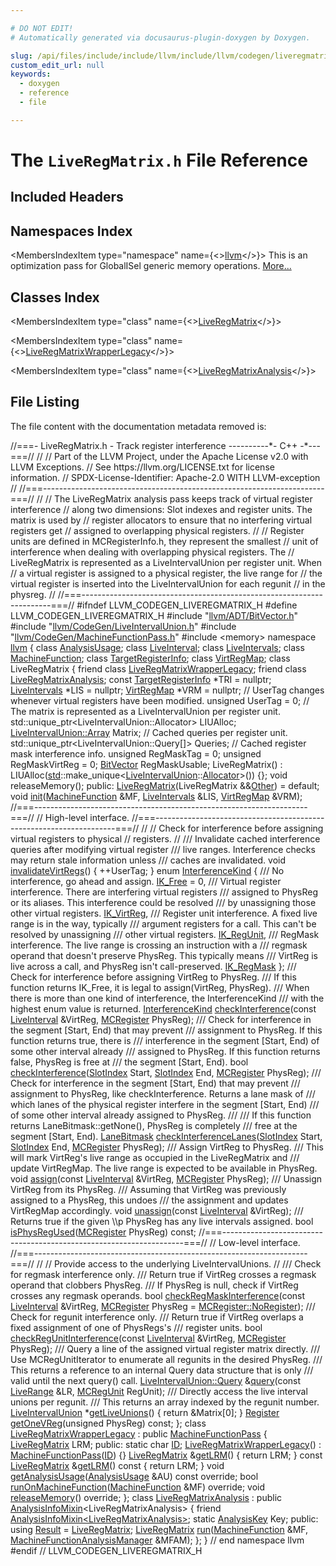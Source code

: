 ```yaml
---

# DO NOT EDIT!
# Automatically generated via docusaurus-plugin-doxygen by Doxygen.

slug: /api/files/include/include/llvm/include/llvm/codegen/liveregmatrix-h
custom_edit_url: null
keywords:
  - doxygen
  - reference
  - file

---
```





# The `LiveRegMatrix.h` File Reference

<DoxygenPage pluginConfig={pluginConfig}>



## Included Headers

<IncludesList>
<IncludesListItem
  filePath="llvm/ADT/BitVector.h"
  permalink="/docs/api/files/include/include/llvm/include/llvm/adt/bitvector-h"
  isLocal="true" />
<IncludesListItem
  filePath="llvm/CodeGen/LiveIntervalUnion.h"
  permalink="/docs/api/files/include/include/llvm/include/llvm/codegen/liveintervalunion-h"
  isLocal="true" />
<IncludesListItem
  filePath="llvm/CodeGen/MachineFunctionPass.h"
  permalink="/docs/api/files/include/include/llvm/include/llvm/codegen/machinefunctionpass-h"
  isLocal="true" />
<IncludesListItem
  filePath="memory"
  permalink=""
  isLocal="false" />
</IncludesList>

## Namespaces Index

<MembersIndex>

<MembersIndexItem
  type="namespace"
  name={<><a href="/docs/api/namespaces/llvm">llvm</a></>}>
This is an optimization pass for GlobalISel generic memory operations. <a href="/docs/api/namespaces/llvm/#details">More...</a>
</MembersIndexItem>

</MembersIndex>

## Classes Index

<MembersIndex>

<MembersIndexItem
  type="class"
  name={<><a href="/docs/api/classes/llvm/liveregmatrix">LiveRegMatrix</a></>}>
</MembersIndexItem>

<MembersIndexItem
  type="class"
  name={<><a href="/docs/api/classes/llvm/liveregmatrixwrapperlegacy">LiveRegMatrixWrapperLegacy</a></>}>
</MembersIndexItem>

<MembersIndexItem
  type="class"
  name={<><a href="/docs/api/classes/llvm/liveregmatrixanalysis">LiveRegMatrixAnalysis</a></>}>
</MembersIndexItem>

</MembersIndex>


## File Listing

The file content with the documentation metadata removed is:

<ProgramListing>

<Link id="l00001" /><CodeLine lineNumber="1"><Highlight kind="comment">//===- LiveRegMatrix.h - Track register interference ----------&#42;- C++ -&#42;---===//</Highlight><Highlight kind="normal"></Highlight></CodeLine>
<Link id="l00002" /><CodeLine lineNumber="2"><Highlight kind="normal"></Highlight><Highlight kind="comment">//</Highlight><Highlight kind="normal"></Highlight></CodeLine>
<Link id="l00003" /><CodeLine lineNumber="3"><Highlight kind="normal"></Highlight><Highlight kind="comment">// Part of the LLVM Project, under the Apache License v2.0 with LLVM Exceptions.</Highlight><Highlight kind="normal"></Highlight></CodeLine>
<Link id="l00004" /><CodeLine lineNumber="4"><Highlight kind="normal"></Highlight><Highlight kind="comment">// See https://llvm.org/LICENSE.txt for license information.</Highlight><Highlight kind="normal"></Highlight></CodeLine>
<Link id="l00005" /><CodeLine lineNumber="5"><Highlight kind="normal"></Highlight><Highlight kind="comment">// SPDX-License-Identifier: Apache-2.0 WITH LLVM-exception</Highlight><Highlight kind="normal"></Highlight></CodeLine>
<Link id="l00006" /><CodeLine lineNumber="6"><Highlight kind="normal"></Highlight><Highlight kind="comment">//</Highlight><Highlight kind="normal"></Highlight></CodeLine>
<Link id="l00007" /><CodeLine lineNumber="7"><Highlight kind="normal"></Highlight><Highlight kind="comment">//===----------------------------------------------------------------------===//</Highlight><Highlight kind="normal"></Highlight></CodeLine>
<Link id="l00008" /><CodeLine lineNumber="8"><Highlight kind="normal"></Highlight><Highlight kind="comment">//</Highlight><Highlight kind="normal"></Highlight></CodeLine>
<Link id="l00009" /><CodeLine lineNumber="9"><Highlight kind="normal"></Highlight><Highlight kind="comment">// The LiveRegMatrix analysis pass keeps track of virtual register interference</Highlight><Highlight kind="normal"></Highlight></CodeLine>
<Link id="l00010" /><CodeLine lineNumber="10"><Highlight kind="normal"></Highlight><Highlight kind="comment">// along two dimensions: Slot indexes and register units. The matrix is used by</Highlight><Highlight kind="normal"></Highlight></CodeLine>
<Link id="l00011" /><CodeLine lineNumber="11"><Highlight kind="normal"></Highlight><Highlight kind="comment">// register allocators to ensure that no interfering virtual registers get</Highlight><Highlight kind="normal"></Highlight></CodeLine>
<Link id="l00012" /><CodeLine lineNumber="12"><Highlight kind="normal"></Highlight><Highlight kind="comment">// assigned to overlapping physical registers.</Highlight><Highlight kind="normal"></Highlight></CodeLine>
<Link id="l00013" /><CodeLine lineNumber="13"><Highlight kind="normal"></Highlight><Highlight kind="comment">//</Highlight><Highlight kind="normal"></Highlight></CodeLine>
<Link id="l00014" /><CodeLine lineNumber="14"><Highlight kind="normal"></Highlight><Highlight kind="comment">// Register units are defined in MCRegisterInfo.h, they represent the smallest</Highlight><Highlight kind="normal"></Highlight></CodeLine>
<Link id="l00015" /><CodeLine lineNumber="15"><Highlight kind="normal"></Highlight><Highlight kind="comment">// unit of interference when dealing with overlapping physical registers. The</Highlight><Highlight kind="normal"></Highlight></CodeLine>
<Link id="l00016" /><CodeLine lineNumber="16"><Highlight kind="normal"></Highlight><Highlight kind="comment">// LiveRegMatrix is represented as a LiveIntervalUnion per register unit. When</Highlight><Highlight kind="normal"></Highlight></CodeLine>
<Link id="l00017" /><CodeLine lineNumber="17"><Highlight kind="normal"></Highlight><Highlight kind="comment">// a virtual register is assigned to a physical register, the live range for</Highlight><Highlight kind="normal"></Highlight></CodeLine>
<Link id="l00018" /><CodeLine lineNumber="18"><Highlight kind="normal"></Highlight><Highlight kind="comment">// the virtual register is inserted into the LiveIntervalUnion for each regunit</Highlight><Highlight kind="normal"></Highlight></CodeLine>
<Link id="l00019" /><CodeLine lineNumber="19"><Highlight kind="normal"></Highlight><Highlight kind="comment">// in the physreg.</Highlight><Highlight kind="normal"></Highlight></CodeLine>
<Link id="l00020" /><CodeLine lineNumber="20"><Highlight kind="normal"></Highlight><Highlight kind="comment">//</Highlight><Highlight kind="normal"></Highlight></CodeLine>
<Link id="l00021" /><CodeLine lineNumber="21"><Highlight kind="normal"></Highlight><Highlight kind="comment">//===----------------------------------------------------------------------===//</Highlight><Highlight kind="normal"></Highlight></CodeLine>
<Link id="l00022" /><CodeLine lineNumber="22"><Highlight kind="normal"></Highlight></CodeLine>
<Link id="l00023" /><CodeLine lineNumber="23"><Highlight kind="normal"></Highlight><Highlight kind="preprocessor">#ifndef LLVM&#95;CODEGEN&#95;LIVEREGMATRIX&#95;H</Highlight><Highlight kind="normal"></Highlight></CodeLine>
<Link id="l00024" /><CodeLine lineNumber="24"><Highlight kind="normal"></Highlight><Highlight kind="preprocessor">#define LLVM&#95;CODEGEN&#95;LIVEREGMATRIX&#95;H</Highlight><Highlight kind="normal"></Highlight></CodeLine>
<Link id="l00025" /><CodeLine lineNumber="25"><Highlight kind="normal"></Highlight></CodeLine>
<Link id="l00026" /><CodeLine lineNumber="26"><Highlight kind="normal"></Highlight><Highlight kind="preprocessor">#include &quot;<a href="/docs/api/files/include/include/llvm/include/llvm/adt/bitvector-h">llvm/ADT/BitVector.h</a>&quot;</Highlight><Highlight kind="normal"></Highlight></CodeLine>
<Link id="l00027" /><CodeLine lineNumber="27"><Highlight kind="normal"></Highlight><Highlight kind="preprocessor">#include &quot;<a href="/docs/api/files/include/include/llvm/include/llvm/codegen/liveintervalunion-h">llvm/CodeGen/LiveIntervalUnion.h</a>&quot;</Highlight><Highlight kind="normal"></Highlight></CodeLine>
<Link id="l00028" /><CodeLine lineNumber="28"><Highlight kind="normal"></Highlight><Highlight kind="preprocessor">#include &quot;<a href="/docs/api/files/include/include/llvm/include/llvm/codegen/machinefunctionpass-h">llvm/CodeGen/MachineFunctionPass.h</a>&quot;</Highlight><Highlight kind="normal"></Highlight></CodeLine>
<Link id="l00029" /><CodeLine lineNumber="29"><Highlight kind="normal"></Highlight><Highlight kind="preprocessor">#include &lt;memory&gt;</Highlight><Highlight kind="normal"></Highlight></CodeLine>
<Link id="l00030" /><CodeLine lineNumber="30"><Highlight kind="normal"></Highlight></CodeLine>
<Link id="l00031" /><CodeLine lineNumber="31"><Highlight kind="normal"></Highlight><Highlight kind="keyword">namespace </Highlight><Highlight kind="normal"><a href="/docs/api/namespaces/llvm">llvm</a> &#123;</Highlight></CodeLine>
<Link id="l00032" /><CodeLine lineNumber="32"><Highlight kind="normal"></Highlight></CodeLine>
<Link id="l00033" /><CodeLine lineNumber="33"><Highlight kind="normal"></Highlight><Highlight kind="keyword">class </Highlight><Highlight kind="normal"><a href="/docs/api/classes/llvm/analysisusage">AnalysisUsage</a>;</Highlight></CodeLine>
<Link id="l00034" /><CodeLine lineNumber="34"><Highlight kind="normal"></Highlight><Highlight kind="keyword">class </Highlight><Highlight kind="normal"><a href="/docs/api/classes/llvm/liveinterval">LiveInterval</a>;</Highlight></CodeLine>
<Link id="l00035" /><CodeLine lineNumber="35"><Highlight kind="normal"></Highlight><Highlight kind="keyword">class </Highlight><Highlight kind="normal"><a href="/docs/api/classes/llvm/liveintervals">LiveIntervals</a>;</Highlight></CodeLine>
<Link id="l00036" /><CodeLine lineNumber="36"><Highlight kind="normal"></Highlight><Highlight kind="keyword">class </Highlight><Highlight kind="normal"><a href="/docs/api/classes/llvm/machinefunction">MachineFunction</a>;</Highlight></CodeLine>
<Link id="l00037" /><CodeLine lineNumber="37"><Highlight kind="normal"></Highlight><Highlight kind="keyword">class </Highlight><Highlight kind="normal"><a href="/docs/api/classes/llvm/targetregisterinfo">TargetRegisterInfo</a>;</Highlight></CodeLine>
<Link id="l00038" /><CodeLine lineNumber="38"><Highlight kind="normal"></Highlight><Highlight kind="keyword">class </Highlight><Highlight kind="normal"><a href="/docs/api/classes/llvm/virtregmap">VirtRegMap</a>;</Highlight></CodeLine>
<Link id="l00039" /><CodeLine lineNumber="39"><Highlight kind="normal"></Highlight></CodeLine>
<Link id="l00040" /><CodeLine lineNumber="40" lineLink="/docs/api/classes/llvm/liveregmatrix"><Highlight kind="normal"></Highlight><Highlight kind="keyword">class </Highlight><Highlight kind="normal">LiveRegMatrix &#123;</Highlight></CodeLine>
<Link id="l00041" /><CodeLine lineNumber="41" lineLink="/docs/api/classes/llvm/liveregmatrix/#a4dde01d9f410b6669c368256c19b177c"><Highlight kind="normal">  </Highlight><Highlight kind="keyword">friend</Highlight><Highlight kind="normal"> </Highlight><Highlight kind="keyword">class </Highlight><Highlight kind="normal"><a href="/docs/api/classes/llvm/liveregmatrix/#a4dde01d9f410b6669c368256c19b177c">LiveRegMatrixWrapperLegacy</a>;</Highlight></CodeLine>
<Link id="l00042" /><CodeLine lineNumber="42" lineLink="/docs/api/classes/llvm/liveregmatrix/#a60bef7f4a836cd97f9704940f259a6ae"><Highlight kind="normal">  </Highlight><Highlight kind="keyword">friend</Highlight><Highlight kind="normal"> </Highlight><Highlight kind="keyword">class </Highlight><Highlight kind="normal"><a href="/docs/api/classes/llvm/liveregmatrix/#a60bef7f4a836cd97f9704940f259a6ae">LiveRegMatrixAnalysis</a>;</Highlight></CodeLine>
<Link id="l00043" /><CodeLine lineNumber="43"><Highlight kind="normal">  </Highlight><Highlight kind="keyword">const</Highlight><Highlight kind="normal"> <a href="/docs/api/classes/llvm/targetregisterinfo">TargetRegisterInfo</a> &#42;TRI = </Highlight><Highlight kind="keyword">nullptr</Highlight><Highlight kind="normal">;</Highlight></CodeLine>
<Link id="l00044" /><CodeLine lineNumber="44"><Highlight kind="normal">  <a href="/docs/api/classes/llvm/liveintervals">LiveIntervals</a> &#42;LIS = </Highlight><Highlight kind="keyword">nullptr</Highlight><Highlight kind="normal">;</Highlight></CodeLine>
<Link id="l00045" /><CodeLine lineNumber="45"><Highlight kind="normal">  <a href="/docs/api/classes/llvm/virtregmap">VirtRegMap</a> &#42;VRM = </Highlight><Highlight kind="keyword">nullptr</Highlight><Highlight kind="normal">;</Highlight></CodeLine>
<Link id="l00046" /><CodeLine lineNumber="46"><Highlight kind="normal"></Highlight></CodeLine>
<Link id="l00047" /><CodeLine lineNumber="47"><Highlight kind="normal">  </Highlight><Highlight kind="comment">// UserTag changes whenever virtual registers have been modified.</Highlight><Highlight kind="normal"></Highlight></CodeLine>
<Link id="l00048" /><CodeLine lineNumber="48"><Highlight kind="normal">  </Highlight><Highlight kind="keywordtype">unsigned</Highlight><Highlight kind="normal"> UserTag = 0;</Highlight></CodeLine>
<Link id="l00049" /><CodeLine lineNumber="49"><Highlight kind="normal"></Highlight></CodeLine>
<Link id="l00050" /><CodeLine lineNumber="50"><Highlight kind="normal">  </Highlight><Highlight kind="comment">// The matrix is represented as a LiveIntervalUnion per register unit.</Highlight><Highlight kind="normal"></Highlight></CodeLine>
<Link id="l00051" /><CodeLine lineNumber="51"><Highlight kind="normal">  std::unique&#95;ptr&lt;LiveIntervalUnion::Allocator&gt; LIUAlloc;</Highlight></CodeLine>
<Link id="l00052" /><CodeLine lineNumber="52"><Highlight kind="normal">  <a href="/docs/api/classes/llvm/liveintervalunion/array">LiveIntervalUnion::Array</a> Matrix;</Highlight></CodeLine>
<Link id="l00053" /><CodeLine lineNumber="53"><Highlight kind="normal"></Highlight></CodeLine>
<Link id="l00054" /><CodeLine lineNumber="54"><Highlight kind="normal">  </Highlight><Highlight kind="comment">// Cached queries per register unit.</Highlight><Highlight kind="normal"></Highlight></CodeLine>
<Link id="l00055" /><CodeLine lineNumber="55"><Highlight kind="normal">  std::unique&#95;ptr&lt;LiveIntervalUnion::Query&#91;&#93;&gt; Queries;</Highlight></CodeLine>
<Link id="l00056" /><CodeLine lineNumber="56"><Highlight kind="normal"></Highlight></CodeLine>
<Link id="l00057" /><CodeLine lineNumber="57"><Highlight kind="normal">  </Highlight><Highlight kind="comment">// Cached register mask interference info.</Highlight><Highlight kind="normal"></Highlight></CodeLine>
<Link id="l00058" /><CodeLine lineNumber="58"><Highlight kind="normal">  </Highlight><Highlight kind="keywordtype">unsigned</Highlight><Highlight kind="normal"> RegMaskTag = 0;</Highlight></CodeLine>
<Link id="l00059" /><CodeLine lineNumber="59"><Highlight kind="normal">  </Highlight><Highlight kind="keywordtype">unsigned</Highlight><Highlight kind="normal"> RegMaskVirtReg = 0;</Highlight></CodeLine>
<Link id="l00060" /><CodeLine lineNumber="60"><Highlight kind="normal">  <a href="/docs/api/classes/llvm/bitvector">BitVector</a> RegMaskUsable;</Highlight></CodeLine>
<Link id="l00061" /><CodeLine lineNumber="61"><Highlight kind="normal"></Highlight></CodeLine>
<Link id="l00062" /><CodeLine lineNumber="62"><Highlight kind="normal">  LiveRegMatrix()</Highlight></CodeLine>
<Link id="l00063" /><CodeLine lineNumber="63"><Highlight kind="normal">      : LIUAlloc(<a href="/docs/api/namespaces/std">std</a>::make&#95;unique&lt;<a href="/docs/api/classes/llvm/liveintervalunion">LiveIntervalUnion</a>::<a href="/docs/api/files/lib/lib/codegen/regallocbasic-cpp/#ad5d00e1d77644d95847b9bf8da12b759">Allocator</a>&gt;()) &#123;&#125;;</Highlight></CodeLine>
<Link id="l00064" /><CodeLine lineNumber="64"><Highlight kind="normal">  </Highlight><Highlight kind="keywordtype">void</Highlight><Highlight kind="normal"> releaseMemory();</Highlight></CodeLine>
<Link id="l00065" /><CodeLine lineNumber="65"><Highlight kind="normal"></Highlight></CodeLine>
<Link id="l00066" /><CodeLine lineNumber="66"><Highlight kind="normal"></Highlight><Highlight kind="keyword">public</Highlight><Highlight kind="normal">:</Highlight></CodeLine>
<Link id="l00067" /><CodeLine lineNumber="67" lineLink="/docs/api/classes/llvm/liveregmatrix/#ad35570d655e9aa2f22134465c80a8c5d"><Highlight kind="normal">  <a href="/docs/api/classes/llvm/liveregmatrix/#ad35570d655e9aa2f22134465c80a8c5d">LiveRegMatrix</a>(LiveRegMatrix &amp;&amp;<a href="/docs/api/namespaces/llvm/#a9eb4f5b98b70ee4fab9614ed58282c1fa6311ae17c1ee52b36e68aaf4ad066387">Other</a>) = </Highlight><Highlight kind="keywordflow">default</Highlight><Highlight kind="normal">;</Highlight></CodeLine>
<Link id="l00068" /><CodeLine lineNumber="68"><Highlight kind="normal"></Highlight></CodeLine>
<Link id="l00069" /><CodeLine lineNumber="69"><Highlight kind="normal">  </Highlight><Highlight kind="keywordtype">void</Highlight><Highlight kind="normal"> <a href="/docs/api/classes/llvm/liveregmatrix/#ac1907c90bcd96c06c880601406ce946c">init</a>(<a href="/docs/api/classes/llvm/machinefunction">MachineFunction</a> &amp;MF, <a href="/docs/api/classes/llvm/liveintervals">LiveIntervals</a> &amp;LIS, <a href="/docs/api/classes/llvm/virtregmap">VirtRegMap</a> &amp;VRM);</Highlight></CodeLine>
<Link id="l00070" /><CodeLine lineNumber="70"><Highlight kind="normal"></Highlight></CodeLine>
<Link id="l00071" /><CodeLine lineNumber="71"><Highlight kind="normal">  </Highlight><Highlight kind="comment">//===--------------------------------------------------------------------===//</Highlight><Highlight kind="normal"></Highlight></CodeLine>
<Link id="l00072" /><CodeLine lineNumber="72"><Highlight kind="normal">  </Highlight><Highlight kind="comment">// High-level interface.</Highlight><Highlight kind="normal"></Highlight></CodeLine>
<Link id="l00073" /><CodeLine lineNumber="73"><Highlight kind="normal">  </Highlight><Highlight kind="comment">//===--------------------------------------------------------------------===//</Highlight><Highlight kind="normal"></Highlight></CodeLine>
<Link id="l00074" /><CodeLine lineNumber="74"><Highlight kind="normal">  </Highlight><Highlight kind="comment">//</Highlight><Highlight kind="normal"></Highlight></CodeLine>
<Link id="l00075" /><CodeLine lineNumber="75"><Highlight kind="normal">  </Highlight><Highlight kind="comment">// Check for interference before assigning virtual registers to physical</Highlight><Highlight kind="normal"></Highlight></CodeLine>
<Link id="l00076" /><CodeLine lineNumber="76"><Highlight kind="normal">  </Highlight><Highlight kind="comment">// registers.</Highlight><Highlight kind="normal"></Highlight></CodeLine>
<Link id="l00077" /><CodeLine lineNumber="77"><Highlight kind="normal">  </Highlight><Highlight kind="comment">//</Highlight><Highlight kind="normal"></Highlight></CodeLine>
<Link id="l00078" /><CodeLine lineNumber="78"><Highlight kind="normal"></Highlight><Highlight kind="comment"></Highlight></CodeLine>
<Link id="l00079" /><CodeLine lineNumber="79"><Highlight kind="comment">  /// Invalidate cached interference queries after modifying virtual register</Highlight></CodeLine>
<Link id="l00080" /><CodeLine lineNumber="80"><Highlight kind="comment">  /// live ranges. Interference checks may return stale information unless</Highlight></CodeLine>
<Link id="l00081" /><CodeLine lineNumber="81"><Highlight kind="comment">  /// caches are invalidated.</Highlight><Highlight kind="normal"></Highlight></CodeLine>
<Link id="l00082" /><CodeLine lineNumber="82" lineLink="/docs/api/classes/llvm/liveregmatrix/#a448841a51094959c1ca24de1ae55435f"><Highlight kind="normal">  </Highlight><Highlight kind="keywordtype">void</Highlight><Highlight kind="normal"> <a href="/docs/api/classes/llvm/liveregmatrix/#a448841a51094959c1ca24de1ae55435f">invalidateVirtRegs</a>() &#123; ++UserTag; &#125;</Highlight></CodeLine>
<Link id="l00083" /><CodeLine lineNumber="83"><Highlight kind="normal"></Highlight></CodeLine>
<Link id="l00084" /><CodeLine lineNumber="84" lineLink="/docs/api/classes/llvm/liveregmatrix/#ab317b81a1c575049207d5d9348d8635a"><Highlight kind="normal">  </Highlight><Highlight kind="keyword">enum</Highlight><Highlight kind="normal"> <a href="/docs/api/classes/llvm/liveregmatrix/#ab317b81a1c575049207d5d9348d8635a">InterferenceKind</a> &#123;</Highlight><Highlight kind="comment"></Highlight></CodeLine>
<Link id="l00085" /><CodeLine lineNumber="85"><Highlight kind="comment">    /// No interference, go ahead and assign.</Highlight><Highlight kind="normal"></Highlight></CodeLine>
<Link id="l00086" /><CodeLine lineNumber="86" lineLink="/docs/api/classes/llvm/liveregmatrix/#ab317b81a1c575049207d5d9348d8635aa58056f4f8345af4ca8bd6e27f0ff8413"><Highlight kind="normal">    <a href="/docs/api/classes/llvm/liveregmatrix/#ab317b81a1c575049207d5d9348d8635aa58056f4f8345af4ca8bd6e27f0ff8413">IK&#95;Free</a> = 0,</Highlight></CodeLine>
<Link id="l00087" /><CodeLine lineNumber="87"><Highlight kind="normal"></Highlight><Highlight kind="comment"></Highlight></CodeLine>
<Link id="l00088" /><CodeLine lineNumber="88"><Highlight kind="comment">    /// Virtual register interference. There are interfering virtual registers</Highlight></CodeLine>
<Link id="l00089" /><CodeLine lineNumber="89"><Highlight kind="comment">    /// assigned to PhysReg or its aliases. This interference could be resolved</Highlight></CodeLine>
<Link id="l00090" /><CodeLine lineNumber="90"><Highlight kind="comment">    /// by unassigning those other virtual registers.</Highlight><Highlight kind="normal"></Highlight></CodeLine>
<Link id="l00091" /><CodeLine lineNumber="91" lineLink="/docs/api/classes/llvm/liveregmatrix/#ab317b81a1c575049207d5d9348d8635aa30186d61b40f517e8dc5d9e85076a91f"><Highlight kind="normal">    <a href="/docs/api/classes/llvm/liveregmatrix/#ab317b81a1c575049207d5d9348d8635aa30186d61b40f517e8dc5d9e85076a91f">IK&#95;VirtReg</a>,</Highlight></CodeLine>
<Link id="l00092" /><CodeLine lineNumber="92"><Highlight kind="normal"></Highlight><Highlight kind="comment"></Highlight></CodeLine>
<Link id="l00093" /><CodeLine lineNumber="93"><Highlight kind="comment">    /// Register unit interference. A fixed live range is in the way, typically</Highlight></CodeLine>
<Link id="l00094" /><CodeLine lineNumber="94"><Highlight kind="comment">    /// argument registers for a call. This can&#39;t be resolved by unassigning</Highlight></CodeLine>
<Link id="l00095" /><CodeLine lineNumber="95"><Highlight kind="comment">    /// other virtual registers.</Highlight><Highlight kind="normal"></Highlight></CodeLine>
<Link id="l00096" /><CodeLine lineNumber="96" lineLink="/docs/api/classes/llvm/liveregmatrix/#ab317b81a1c575049207d5d9348d8635aa471b00a6595e7f400ef576512ccbcc31"><Highlight kind="normal">    <a href="/docs/api/classes/llvm/liveregmatrix/#ab317b81a1c575049207d5d9348d8635aa471b00a6595e7f400ef576512ccbcc31">IK&#95;RegUnit</a>,</Highlight></CodeLine>
<Link id="l00097" /><CodeLine lineNumber="97"><Highlight kind="normal"></Highlight><Highlight kind="comment"></Highlight></CodeLine>
<Link id="l00098" /><CodeLine lineNumber="98"><Highlight kind="comment">    /// RegMask interference. The live range is crossing an instruction with a</Highlight></CodeLine>
<Link id="l00099" /><CodeLine lineNumber="99"><Highlight kind="comment">    /// regmask operand that doesn&#39;t preserve PhysReg. This typically means</Highlight></CodeLine>
<Link id="l00100" /><CodeLine lineNumber="100"><Highlight kind="comment">    /// VirtReg is live across a call, and PhysReg isn&#39;t call-preserved.</Highlight><Highlight kind="normal"></Highlight></CodeLine>
<Link id="l00101" /><CodeLine lineNumber="101" lineLink="/docs/api/classes/llvm/liveregmatrix/#ab317b81a1c575049207d5d9348d8635aaa3c968c8898b0110e68e4933485c9042"><Highlight kind="normal">    <a href="/docs/api/classes/llvm/liveregmatrix/#ab317b81a1c575049207d5d9348d8635aaa3c968c8898b0110e68e4933485c9042">IK&#95;RegMask</a></Highlight></CodeLine>
<Link id="l00102" /><CodeLine lineNumber="102"><Highlight kind="normal">  &#125;;</Highlight></CodeLine>
<Link id="l00103" /><CodeLine lineNumber="103"><Highlight kind="normal"></Highlight><Highlight kind="comment"></Highlight></CodeLine>
<Link id="l00104" /><CodeLine lineNumber="104"><Highlight kind="comment">  /// Check for interference before assigning VirtReg to PhysReg.</Highlight></CodeLine>
<Link id="l00105" /><CodeLine lineNumber="105"><Highlight kind="comment">  /// If this function returns IK&#95;Free, it is legal to assign(VirtReg, PhysReg).</Highlight></CodeLine>
<Link id="l00106" /><CodeLine lineNumber="106"><Highlight kind="comment">  /// When there is more than one kind of interference, the InterferenceKind</Highlight></CodeLine>
<Link id="l00107" /><CodeLine lineNumber="107"><Highlight kind="comment">  /// with the highest enum value is returned.</Highlight><Highlight kind="normal"></Highlight></CodeLine>
<Link id="l00108" /><CodeLine lineNumber="108"><Highlight kind="normal">  <a href="/docs/api/classes/llvm/liveregmatrix/#ab317b81a1c575049207d5d9348d8635a">InterferenceKind</a> <a href="/docs/api/classes/llvm/liveregmatrix/#ad064f1e4af82a7f4251434afde29b0b5">checkInterference</a>(</Highlight><Highlight kind="keyword">const</Highlight><Highlight kind="normal"> <a href="/docs/api/classes/llvm/liveinterval">LiveInterval</a> &amp;VirtReg,</Highlight></CodeLine>
<Link id="l00109" /><CodeLine lineNumber="109"><Highlight kind="normal">                                     <a href="/docs/api/classes/llvm/mcregister">MCRegister</a> PhysReg);</Highlight></CodeLine>
<Link id="l00110" /><CodeLine lineNumber="110"><Highlight kind="normal"></Highlight><Highlight kind="comment"></Highlight></CodeLine>
<Link id="l00111" /><CodeLine lineNumber="111"><Highlight kind="comment">  /// Check for interference in the segment &#91;Start, End) that may prevent</Highlight></CodeLine>
<Link id="l00112" /><CodeLine lineNumber="112"><Highlight kind="comment">  /// assignment to PhysReg. If this function returns true, there is</Highlight></CodeLine>
<Link id="l00113" /><CodeLine lineNumber="113"><Highlight kind="comment">  /// interference in the segment &#91;Start, End) of some other interval already</Highlight></CodeLine>
<Link id="l00114" /><CodeLine lineNumber="114"><Highlight kind="comment">  /// assigned to PhysReg. If this function returns false, PhysReg is free at</Highlight></CodeLine>
<Link id="l00115" /><CodeLine lineNumber="115"><Highlight kind="comment">  /// the segment &#91;Start, End).</Highlight><Highlight kind="normal"></Highlight></CodeLine>
<Link id="l00116" /><CodeLine lineNumber="116"><Highlight kind="normal">  </Highlight><Highlight kind="keywordtype">bool</Highlight><Highlight kind="normal"> <a href="/docs/api/classes/llvm/liveregmatrix/#ad064f1e4af82a7f4251434afde29b0b5">checkInterference</a>(<a href="/docs/api/classes/llvm/slotindex">SlotIndex</a> Start, <a href="/docs/api/classes/llvm/slotindex">SlotIndex</a> End, <a href="/docs/api/classes/llvm/mcregister">MCRegister</a> PhysReg);</Highlight></CodeLine>
<Link id="l00117" /><CodeLine lineNumber="117"><Highlight kind="normal"></Highlight><Highlight kind="comment"></Highlight></CodeLine>
<Link id="l00118" /><CodeLine lineNumber="118"><Highlight kind="comment">  /// Check for interference in the segment &#91;Start, End) that may prevent</Highlight></CodeLine>
<Link id="l00119" /><CodeLine lineNumber="119"><Highlight kind="comment">  /// assignment to PhysReg, like checkInterference. Returns a lane mask of</Highlight></CodeLine>
<Link id="l00120" /><CodeLine lineNumber="120"><Highlight kind="comment">  /// which lanes of the physical register interfere in the segment &#91;Start, End)</Highlight></CodeLine>
<Link id="l00121" /><CodeLine lineNumber="121"><Highlight kind="comment">  /// of some other interval already assigned to PhysReg.</Highlight></CodeLine>
<Link id="l00122" /><CodeLine lineNumber="122"><Highlight kind="comment">  ///</Highlight></CodeLine>
<Link id="l00123" /><CodeLine lineNumber="123"><Highlight kind="comment">  /// If this function returns LaneBitmask::getNone(), PhysReg is completely</Highlight></CodeLine>
<Link id="l00124" /><CodeLine lineNumber="124"><Highlight kind="comment">  /// free at the segment &#91;Start, End).</Highlight><Highlight kind="normal"></Highlight></CodeLine>
<Link id="l00125" /><CodeLine lineNumber="125"><Highlight kind="normal">  <a href="/docs/api/structs/llvm/lanebitmask">LaneBitmask</a> <a href="/docs/api/classes/llvm/liveregmatrix/#afc6ed60b40c5c63149c23ba327a77c23">checkInterferenceLanes</a>(<a href="/docs/api/classes/llvm/slotindex">SlotIndex</a> Start, <a href="/docs/api/classes/llvm/slotindex">SlotIndex</a> End,</Highlight></CodeLine>
<Link id="l00126" /><CodeLine lineNumber="126"><Highlight kind="normal">                                     <a href="/docs/api/classes/llvm/mcregister">MCRegister</a> PhysReg);</Highlight></CodeLine>
<Link id="l00127" /><CodeLine lineNumber="127"><Highlight kind="normal"></Highlight><Highlight kind="comment"></Highlight></CodeLine>
<Link id="l00128" /><CodeLine lineNumber="128"><Highlight kind="comment">  /// Assign VirtReg to PhysReg.</Highlight></CodeLine>
<Link id="l00129" /><CodeLine lineNumber="129"><Highlight kind="comment">  /// This will mark VirtReg&#39;s live range as occupied in the LiveRegMatrix and</Highlight></CodeLine>
<Link id="l00130" /><CodeLine lineNumber="130"><Highlight kind="comment">  /// update VirtRegMap. The live range is expected to be available in PhysReg.</Highlight><Highlight kind="normal"></Highlight></CodeLine>
<Link id="l00131" /><CodeLine lineNumber="131"><Highlight kind="normal">  </Highlight><Highlight kind="keywordtype">void</Highlight><Highlight kind="normal"> <a href="/docs/api/classes/llvm/liveregmatrix/#aca181a8107cd511dad6c6627fe9f6fae">assign</a>(</Highlight><Highlight kind="keyword">const</Highlight><Highlight kind="normal"> <a href="/docs/api/classes/llvm/liveinterval">LiveInterval</a> &amp;VirtReg, <a href="/docs/api/classes/llvm/mcregister">MCRegister</a> PhysReg);</Highlight></CodeLine>
<Link id="l00132" /><CodeLine lineNumber="132"><Highlight kind="normal"></Highlight><Highlight kind="comment"></Highlight></CodeLine>
<Link id="l00133" /><CodeLine lineNumber="133"><Highlight kind="comment">  /// Unassign VirtReg from its PhysReg.</Highlight></CodeLine>
<Link id="l00134" /><CodeLine lineNumber="134"><Highlight kind="comment">  /// Assuming that VirtReg was previously assigned to a PhysReg, this undoes</Highlight></CodeLine>
<Link id="l00135" /><CodeLine lineNumber="135"><Highlight kind="comment">  /// the assignment and updates VirtRegMap accordingly.</Highlight><Highlight kind="normal"></Highlight></CodeLine>
<Link id="l00136" /><CodeLine lineNumber="136"><Highlight kind="normal">  </Highlight><Highlight kind="keywordtype">void</Highlight><Highlight kind="normal"> <a href="/docs/api/classes/llvm/liveregmatrix/#a128d0b27fb99ba10fc96a8c526129157">unassign</a>(</Highlight><Highlight kind="keyword">const</Highlight><Highlight kind="normal"> <a href="/docs/api/classes/llvm/liveinterval">LiveInterval</a> &amp;VirtReg);</Highlight></CodeLine>
<Link id="l00137" /><CodeLine lineNumber="137"><Highlight kind="normal"></Highlight><Highlight kind="comment"></Highlight></CodeLine>
<Link id="l00138" /><CodeLine lineNumber="138"><Highlight kind="comment">  /// Returns true if the given \\p PhysReg has any live intervals assigned.</Highlight><Highlight kind="normal"></Highlight></CodeLine>
<Link id="l00139" /><CodeLine lineNumber="139"><Highlight kind="normal">  </Highlight><Highlight kind="keywordtype">bool</Highlight><Highlight kind="normal"> <a href="/docs/api/classes/llvm/liveregmatrix/#a28429b5d6afc4dc076b94527f2cb1de8">isPhysRegUsed</a>(<a href="/docs/api/classes/llvm/mcregister">MCRegister</a> PhysReg) </Highlight><Highlight kind="keyword">const</Highlight><Highlight kind="normal">;</Highlight></CodeLine>
<Link id="l00140" /><CodeLine lineNumber="140"><Highlight kind="normal"></Highlight></CodeLine>
<Link id="l00141" /><CodeLine lineNumber="141"><Highlight kind="normal">  </Highlight><Highlight kind="comment">//===--------------------------------------------------------------------===//</Highlight><Highlight kind="normal"></Highlight></CodeLine>
<Link id="l00142" /><CodeLine lineNumber="142"><Highlight kind="normal">  </Highlight><Highlight kind="comment">// Low-level interface.</Highlight><Highlight kind="normal"></Highlight></CodeLine>
<Link id="l00143" /><CodeLine lineNumber="143"><Highlight kind="normal">  </Highlight><Highlight kind="comment">//===--------------------------------------------------------------------===//</Highlight><Highlight kind="normal"></Highlight></CodeLine>
<Link id="l00144" /><CodeLine lineNumber="144"><Highlight kind="normal">  </Highlight><Highlight kind="comment">//</Highlight><Highlight kind="normal"></Highlight></CodeLine>
<Link id="l00145" /><CodeLine lineNumber="145"><Highlight kind="normal">  </Highlight><Highlight kind="comment">// Provide access to the underlying LiveIntervalUnions.</Highlight><Highlight kind="normal"></Highlight></CodeLine>
<Link id="l00146" /><CodeLine lineNumber="146"><Highlight kind="normal">  </Highlight><Highlight kind="comment">//</Highlight><Highlight kind="normal"></Highlight></CodeLine>
<Link id="l00147" /><CodeLine lineNumber="147"><Highlight kind="normal"></Highlight><Highlight kind="comment"></Highlight></CodeLine>
<Link id="l00148" /><CodeLine lineNumber="148"><Highlight kind="comment">  /// Check for regmask interference only.</Highlight></CodeLine>
<Link id="l00149" /><CodeLine lineNumber="149"><Highlight kind="comment">  /// Return true if VirtReg crosses a regmask operand that clobbers PhysReg.</Highlight></CodeLine>
<Link id="l00150" /><CodeLine lineNumber="150"><Highlight kind="comment">  /// If PhysReg is null, check if VirtReg crosses any regmask operands.</Highlight><Highlight kind="normal"></Highlight></CodeLine>
<Link id="l00151" /><CodeLine lineNumber="151"><Highlight kind="normal">  </Highlight><Highlight kind="keywordtype">bool</Highlight><Highlight kind="normal"> <a href="/docs/api/classes/llvm/liveregmatrix/#a0afff12e511e93ff630cada967573162">checkRegMaskInterference</a>(</Highlight><Highlight kind="keyword">const</Highlight><Highlight kind="normal"> <a href="/docs/api/classes/llvm/liveinterval">LiveInterval</a> &amp;VirtReg,</Highlight></CodeLine>
<Link id="l00152" /><CodeLine lineNumber="152"><Highlight kind="normal">                                <a href="/docs/api/classes/llvm/mcregister">MCRegister</a> PhysReg = <a href="/docs/api/classes/llvm/mcregister/#a4aa6aac0f36c1123df3686f7b4150d2c">MCRegister::NoRegister</a>);</Highlight></CodeLine>
<Link id="l00153" /><CodeLine lineNumber="153"><Highlight kind="normal"></Highlight><Highlight kind="comment"></Highlight></CodeLine>
<Link id="l00154" /><CodeLine lineNumber="154"><Highlight kind="comment">  /// Check for regunit interference only.</Highlight></CodeLine>
<Link id="l00155" /><CodeLine lineNumber="155"><Highlight kind="comment">  /// Return true if VirtReg overlaps a fixed assignment of one of PhysRegs&#39;s</Highlight></CodeLine>
<Link id="l00156" /><CodeLine lineNumber="156"><Highlight kind="comment">  /// register units.</Highlight><Highlight kind="normal"></Highlight></CodeLine>
<Link id="l00157" /><CodeLine lineNumber="157"><Highlight kind="normal">  </Highlight><Highlight kind="keywordtype">bool</Highlight><Highlight kind="normal"> <a href="/docs/api/classes/llvm/liveregmatrix/#ad08d47c88b8af3c45df94d19ccc6e679">checkRegUnitInterference</a>(</Highlight><Highlight kind="keyword">const</Highlight><Highlight kind="normal"> <a href="/docs/api/classes/llvm/liveinterval">LiveInterval</a> &amp;VirtReg,</Highlight></CodeLine>
<Link id="l00158" /><CodeLine lineNumber="158"><Highlight kind="normal">                                <a href="/docs/api/classes/llvm/mcregister">MCRegister</a> PhysReg);</Highlight></CodeLine>
<Link id="l00159" /><CodeLine lineNumber="159"><Highlight kind="normal"></Highlight><Highlight kind="comment"></Highlight></CodeLine>
<Link id="l00160" /><CodeLine lineNumber="160"><Highlight kind="comment">  /// Query a line of the assigned virtual register matrix directly.</Highlight></CodeLine>
<Link id="l00161" /><CodeLine lineNumber="161"><Highlight kind="comment">  /// Use MCRegUnitIterator to enumerate all regunits in the desired PhysReg.</Highlight></CodeLine>
<Link id="l00162" /><CodeLine lineNumber="162"><Highlight kind="comment">  /// This returns a reference to an internal Query data structure that is only</Highlight></CodeLine>
<Link id="l00163" /><CodeLine lineNumber="163"><Highlight kind="comment">  /// valid until the next query() call.</Highlight><Highlight kind="normal"></Highlight></CodeLine>
<Link id="l00164" /><CodeLine lineNumber="164"><Highlight kind="normal">  <a href="/docs/api/classes/llvm/liveintervalunion/query">LiveIntervalUnion::Query</a> &amp;<a href="/docs/api/classes/llvm/liveregmatrix/#a7c79a2c92779f3c549dee89406ccdfc1">query</a>(</Highlight><Highlight kind="keyword">const</Highlight><Highlight kind="normal"> <a href="/docs/api/classes/llvm/liverange">LiveRange</a> &amp;LR, <a href="/docs/api/namespaces/llvm/#a8adc81fee7f9e66260dd2b626660c9c9">MCRegUnit</a> RegUnit);</Highlight></CodeLine>
<Link id="l00165" /><CodeLine lineNumber="165"><Highlight kind="normal"></Highlight><Highlight kind="comment"></Highlight></CodeLine>
<Link id="l00166" /><CodeLine lineNumber="166"><Highlight kind="comment">  /// Directly access the live interval unions per regunit.</Highlight></CodeLine>
<Link id="l00167" /><CodeLine lineNumber="167"><Highlight kind="comment">  /// This returns an array indexed by the regunit number.</Highlight><Highlight kind="normal"></Highlight></CodeLine>
<Link id="l00168" /><CodeLine lineNumber="168" lineLink="/docs/api/classes/llvm/liveregmatrix/#aee36714e41bf6584fb0eb5728ee55df5"><Highlight kind="normal">  <a href="/docs/api/classes/llvm/liveintervalunion">LiveIntervalUnion</a> &#42;<a href="/docs/api/classes/llvm/liveregmatrix/#aee36714e41bf6584fb0eb5728ee55df5">getLiveUnions</a>() &#123; </Highlight><Highlight kind="keywordflow">return</Highlight><Highlight kind="normal"> &amp;Matrix&#91;0&#93;; &#125;</Highlight></CodeLine>
<Link id="l00169" /><CodeLine lineNumber="169"><Highlight kind="normal"></Highlight></CodeLine>
<Link id="l00170" /><CodeLine lineNumber="170"><Highlight kind="normal">  <a href="/docs/api/classes/llvm/register">Register</a> <a href="/docs/api/classes/llvm/liveregmatrix/#a59599eeb1c2ffa96071e18dfee6febc2">getOneVReg</a>(</Highlight><Highlight kind="keywordtype">unsigned</Highlight><Highlight kind="normal"> PhysReg) </Highlight><Highlight kind="keyword">const</Highlight><Highlight kind="normal">;</Highlight></CodeLine>
<Link id="l00171" /><CodeLine lineNumber="171"><Highlight kind="normal">&#125;;</Highlight></CodeLine>
<Link id="l00172" /><CodeLine lineNumber="172"><Highlight kind="normal"></Highlight></CodeLine>
<Link id="l00173" /><CodeLine lineNumber="173" lineLink="/docs/api/classes/llvm/liveregmatrixwrapperlegacy"><Highlight kind="normal"></Highlight><Highlight kind="keyword">class </Highlight><Highlight kind="normal"><a href="/docs/api/classes/llvm/liveregmatrixwrapperlegacy/#a2f10c40550a56380799ebcadeb86410b">LiveRegMatrixWrapperLegacy</a> : </Highlight><Highlight kind="keyword">public</Highlight><Highlight kind="normal"> <a href="/docs/api/classes/llvm/machinefunctionpass/#a29c81d2386f4a727c6d33413807530c8">MachineFunctionPass</a> &#123;</Highlight></CodeLine>
<Link id="l00174" /><CodeLine lineNumber="174"><Highlight kind="normal">  <a href="/docs/api/classes/llvm/liveregmatrix">LiveRegMatrix</a> LRM;</Highlight></CodeLine>
<Link id="l00175" /><CodeLine lineNumber="175"><Highlight kind="normal"></Highlight></CodeLine>
<Link id="l00176" /><CodeLine lineNumber="176"><Highlight kind="normal"></Highlight><Highlight kind="keyword">public</Highlight><Highlight kind="normal">:</Highlight></CodeLine>
<Link id="l00177" /><CodeLine lineNumber="177" lineLink="/docs/api/classes/llvm/liveregmatrixwrapperlegacy/#ae999ef561f0cf66cb5cec3095bf66b87"><Highlight kind="normal">  </Highlight><Highlight kind="keyword">static</Highlight><Highlight kind="normal"> </Highlight><Highlight kind="keywordtype">char</Highlight><Highlight kind="normal"> <a href="/docs/api/classes/llvm/liveregmatrixwrapperlegacy/#ae999ef561f0cf66cb5cec3095bf66b87">ID</a>;</Highlight></CodeLine>
<Link id="l00178" /><CodeLine lineNumber="178"><Highlight kind="normal"></Highlight></CodeLine>
<Link id="l00179" /><CodeLine lineNumber="179" lineLink="/docs/api/classes/llvm/liveregmatrixwrapperlegacy/#a2f10c40550a56380799ebcadeb86410b"><Highlight kind="normal">  <a href="/docs/api/classes/llvm/liveregmatrixwrapperlegacy/#a2f10c40550a56380799ebcadeb86410b">LiveRegMatrixWrapperLegacy</a>() : <a href="/docs/api/classes/llvm/machinefunctionpass/#a29c81d2386f4a727c6d33413807530c8">MachineFunctionPass</a>(<a href="/docs/api/classes/llvm/liveregmatrixwrapperlegacy/#ae999ef561f0cf66cb5cec3095bf66b87">ID</a>) &#123;&#125;</Highlight></CodeLine>
<Link id="l00180" /><CodeLine lineNumber="180"><Highlight kind="normal"></Highlight></CodeLine>
<Link id="l00181" /><CodeLine lineNumber="181" lineLink="/docs/api/classes/llvm/liveregmatrixwrapperlegacy/#aa04d17f703b30f62c5137e4aee5abfb9"><Highlight kind="normal">  <a href="/docs/api/classes/llvm/liveregmatrix">LiveRegMatrix</a> &amp;<a href="/docs/api/classes/llvm/liveregmatrixwrapperlegacy/#aa04d17f703b30f62c5137e4aee5abfb9">getLRM</a>() &#123; </Highlight><Highlight kind="keywordflow">return</Highlight><Highlight kind="normal"> LRM; &#125;</Highlight></CodeLine>
<Link id="l00182" /><CodeLine lineNumber="182" lineLink="/docs/api/classes/llvm/liveregmatrixwrapperlegacy/#a5b5e6af3a48aa1e7f1cad95e4a985195"><Highlight kind="normal">  </Highlight><Highlight kind="keyword">const</Highlight><Highlight kind="normal"> <a href="/docs/api/classes/llvm/liveregmatrix">LiveRegMatrix</a> &amp;<a href="/docs/api/classes/llvm/liveregmatrixwrapperlegacy/#a5b5e6af3a48aa1e7f1cad95e4a985195">getLRM</a>()</Highlight><Highlight kind="keyword"> const </Highlight><Highlight kind="normal">&#123; </Highlight><Highlight kind="keywordflow">return</Highlight><Highlight kind="normal"> LRM; &#125;</Highlight></CodeLine>
<Link id="l00183" /><CodeLine lineNumber="183"><Highlight kind="normal"></Highlight></CodeLine>
<Link id="l00184" /><CodeLine lineNumber="184"><Highlight kind="normal">  </Highlight><Highlight kind="keywordtype">void</Highlight><Highlight kind="normal"> <a href="/docs/api/classes/llvm/liveregmatrixwrapperlegacy/#a924ba96cf608fbdffd7c01ed8d5bfc3a">getAnalysisUsage</a>(<a href="/docs/api/classes/llvm/analysisusage">AnalysisUsage</a> &amp;AU) </Highlight><Highlight kind="keyword">const override</Highlight><Highlight kind="normal">;</Highlight></CodeLine>
<Link id="l00185" /><CodeLine lineNumber="185"><Highlight kind="normal">  </Highlight><Highlight kind="keywordtype">bool</Highlight><Highlight kind="normal"> <a href="/docs/api/classes/llvm/liveregmatrixwrapperlegacy/#af5f63d36511130a0808cfac5c3c0be2c">runOnMachineFunction</a>(<a href="/docs/api/classes/llvm/machinefunction">MachineFunction</a> &amp;MF) </Highlight><Highlight kind="keyword">override</Highlight><Highlight kind="normal">;</Highlight></CodeLine>
<Link id="l00186" /><CodeLine lineNumber="186"><Highlight kind="normal">  </Highlight><Highlight kind="keywordtype">void</Highlight><Highlight kind="normal"> <a href="/docs/api/classes/llvm/liveregmatrixwrapperlegacy/#a22e0d40d59c15d0eed374767dcc572c3">releaseMemory</a>() </Highlight><Highlight kind="keyword">override</Highlight><Highlight kind="normal">;</Highlight></CodeLine>
<Link id="l00187" /><CodeLine lineNumber="187"><Highlight kind="normal">&#125;;</Highlight></CodeLine>
<Link id="l00188" /><CodeLine lineNumber="188"><Highlight kind="normal"></Highlight></CodeLine>
<Link id="l00189" /><CodeLine lineNumber="189" lineLink="/docs/api/classes/llvm/liveregmatrixanalysis"><Highlight kind="normal"></Highlight><Highlight kind="keyword">class </Highlight><Highlight kind="normal"><a href="/docs/api/classes/llvm/liveregmatrixanalysis">LiveRegMatrixAnalysis</a> : </Highlight><Highlight kind="keyword">public</Highlight><Highlight kind="normal"> <a href="/docs/api/structs/llvm/analysisinfomixin">AnalysisInfoMixin</a>&lt;LiveRegMatrixAnalysis&gt; &#123;</Highlight></CodeLine>
<Link id="l00190" /><CodeLine lineNumber="190"><Highlight kind="normal">  </Highlight><Highlight kind="keyword">friend</Highlight><Highlight kind="normal"> <a href="/docs/api/structs/llvm/analysisinfomixin">AnalysisInfoMixin&lt;LiveRegMatrixAnalysis&gt;</a>;</Highlight></CodeLine>
<Link id="l00191" /><CodeLine lineNumber="191"><Highlight kind="normal">  </Highlight><Highlight kind="keyword">static</Highlight><Highlight kind="normal"> <a href="/docs/api/structs/llvm/analysiskey">AnalysisKey</a> Key;</Highlight></CodeLine>
<Link id="l00192" /><CodeLine lineNumber="192"><Highlight kind="normal"></Highlight></CodeLine>
<Link id="l00193" /><CodeLine lineNumber="193"><Highlight kind="normal"></Highlight><Highlight kind="keyword">public</Highlight><Highlight kind="normal">:</Highlight></CodeLine>
<Link id="l00194" /><CodeLine lineNumber="194" lineLink="/docs/api/classes/llvm/liveregmatrixanalysis/#a6ca5615bc46f7f87e7a3ac44abc35529"><Highlight kind="normal">  </Highlight><Highlight kind="keyword">using </Highlight><Highlight kind="normal"><a href="/docs/api/classes/llvm/liveregmatrixanalysis/#a6ca5615bc46f7f87e7a3ac44abc35529">Result</a> = <a href="/docs/api/classes/llvm/liveregmatrix">LiveRegMatrix</a>;</Highlight></CodeLine>
<Link id="l00195" /><CodeLine lineNumber="195"><Highlight kind="normal"></Highlight></CodeLine>
<Link id="l00196" /><CodeLine lineNumber="196"><Highlight kind="normal">  <a href="/docs/api/classes/llvm/liveregmatrix">LiveRegMatrix</a> <a href="/docs/api/classes/llvm/liveregmatrixanalysis/#a2b601beea6193fd88698584c85cdadcd">run</a>(<a href="/docs/api/classes/llvm/machinefunction">MachineFunction</a> &amp;MF, <a href="/docs/api/namespaces/llvm/#a064825a8817522ca733ac413a7122d36">MachineFunctionAnalysisManager</a> &amp;MFAM);</Highlight></CodeLine>
<Link id="l00197" /><CodeLine lineNumber="197"><Highlight kind="normal">&#125;;</Highlight></CodeLine>
<Link id="l00198" /><CodeLine lineNumber="198"><Highlight kind="normal"></Highlight></CodeLine>
<Link id="l00199" /><CodeLine lineNumber="199"><Highlight kind="normal">&#125; </Highlight><Highlight kind="comment">// end namespace llvm</Highlight><Highlight kind="normal"></Highlight></CodeLine>
<Link id="l00200" /><CodeLine lineNumber="200"><Highlight kind="normal"></Highlight></CodeLine>
<Link id="l00201" /><CodeLine lineNumber="201"><Highlight kind="normal"></Highlight><Highlight kind="preprocessor">#endif </Highlight><Highlight kind="comment">// LLVM&#95;CODEGEN&#95;LIVEREGMATRIX&#95;H</Highlight><Highlight kind="normal"></Highlight></CodeLine>

</ProgramListing>


</DoxygenPage>
